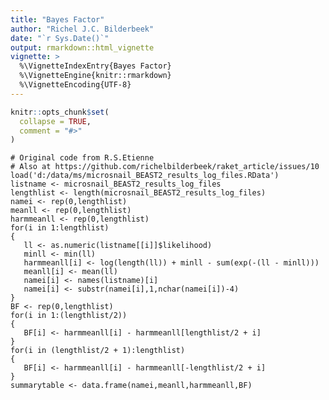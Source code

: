 ```yaml
---
title: "Bayes Factor"
author: "Richel J.C. Bilderbeek"
date: "`r Sys.Date()`"
output: rmarkdown::html_vignette
vignette: >
  %\VignetteIndexEntry{Bayes Factor}
  %\VignetteEngine{knitr::rmarkdown}
  %\VignetteEncoding{UTF-8}
---
```


```r
knitr::opts_chunk$set(
  collapse = TRUE,
  comment = "#>"
)
```

```
# Original code from R.S.Etienne
# Also at https://github.com/richelbilderbeek/raket_article/issues/10
load('d:/data/ms/microsnail_BEAST2_results_log_files.RData')
listname <- microsnail_BEAST2_results_log_files
lengthlist <- length(microsnail_BEAST2_results_log_files)
namei <- rep(0,lengthlist)
meanll <- rep(0,lengthlist)
harmmeanll <- rep(0,lengthlist)
for(i in 1:lengthlist)
{
   ll <- as.numeric(listname[[i]]$likelihood)
   minll <- min(ll)
   harmmeanll[i] <- log(length(ll)) + minll - sum(exp(-(ll - minll)))
   meanll[i] <- mean(ll)
   namei[i] <- names(listname)[i]
   namei[i] <- substr(namei[i],1,nchar(namei[i])-4)
}
BF <- rep(0,lengthlist)
for(i in 1:(lengthlist/2))
{
   BF[i] <- harmmeanll[i] - harmmeanll[lengthlist/2 + i]
}
for(i in (lengthlist/2 + 1):lengthlist)
{
   BF[i] <- harmmeanll[i] - harmmeanll[-lengthlist/2 + i]
}
summarytable <- data.frame(namei,meanll,harmmeanll,BF)
```
